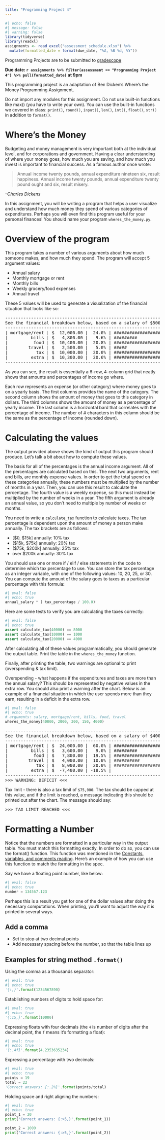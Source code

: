 ```yaml
---
title: "Programming Project 4"
---
```



```r
#| echo: false
#| message: false
#| warning: false
library(tidyverse)
library(readxl)
assignments <- read_excel("assessment_schedule.xlsx") %>% 
  mutate(formatted_date = format(due_date, "%A, %B %d, %Y"))
```


Programming Projects are to be submitted to [gradescope](https://www.gradescope.com/courses/934148)

**Due date: `r assignments %>% filter(assessment == "Programming Project 4") %>% pull(formatted_date)` at 9pm**


This programming project is an adaptation of Ben Dicken's Where's the Money Programming Assignment.

Do not import any modules for this assignment. Do not use built-in functions like max() (you have to
write your own). You can use the built-in functions we covered in class: `print()`, `round()`, `input()`, `len()`, `int()`, `float()`, `str()` in addition to `format()`.

# Where's the Money

Budgeting and money management is very important both at the individual level, and for corporations and government. Having a clear understanding of where your money goes, how much you are saving, and how much you invest is important to financial success. As a famous author once wrote:

> Annual income twenty pounds, annual expenditure nineteen six, result happiness.
> Annual income twenty pounds, annual expenditure twenty pound ought and six, result misery.

*–Charles Dickens*

In this assignment, you will be writing a program that helps a user visualize and understand how much money they spend of various categories of expenditures. Perhaps you will even find this program useful for your personal finances! You should name your program `wheres_the_money.py`. 

# Overview of the program

This program takes a number of various arguments about how much someone makes, and how much they spend. The program will accept 5 argument values:

* Annual salary
* Monthly mortgage or rent
* Monthly bills
* Weekly grocery/food expenses
* Annual travel


These 5 values will be used to generate a visualization of the financial situation that looks like so:

<pre>
------------------------------------------------------------------
See the financial breakdown below, based on a salary of $50000
------------------------------------------------------------------
| mortgage/rent | $  12,000.00 |  24.0% | ########################
|         bills | $   4,800.00 |   9.6% | #########
|          food | $  10,400.00 |  20.8% | ####################
|        travel | $   2,500.00 |   5.0% | #####
|           tax | $  10,000.00 |  20.0% | ####################
|         extra | $  10,300.00 |  20.6% | ####################
------------------------------------------------------------------
</pre>

As you can see, the result is essentially a 6-row, 4-column grid that neatly shows that amounts and percentages of income go where.

Each row represents an expense (or other category) where money goes to on a yearly basis. The first columns provides the name of the category. The second column shows the amount of money that goes to this category in dollars. The third columns shows the amount of money as a percentage of yearly income. The last column is a horizontal bard that correlates with the percentage of income. The number of # characters in this column should be the same as the percentage of income (rounded down).

# Calculating the values

The output provided above shows the kind of output this program should produce. Let’s talk a bit about how to compute these values.

The basis for all of the percentages is the annual income argument. All of the percentages are calculated based on this. The next two arguments, rent and bills, are monthly expense values. In order to get the total spend on these categories annually, these numbers must be multiplied by the number of months in a year. Then, you can use this result to calculate the percentage. The fourth value is a weekly expense, so this must instead be multiplied by the number of weeks in a year. The fifth argument is already an annual value, so you don’t need to multiple by number of weeks or months.

You need to write a `calculate_tax` function to calculate taxes. The tax percentage is dependent upon the amount of money a person make annually. The tax brackets are as follows:

* [$0, $15k] annually: 10% tax
* ($15k, $75k] annually: 20% tax
* ($75k, $200k] annually: 25% tax
* over $200k annually: 30% tax

You should use one or more if / elif / else statements in the code to determine which tax percentage to use. You can store the tax percentage as an integer variable, with one of the following values: 10, 20, 25, or 30. You can compute the amount of the salary goes to taxes as a particular percentage with this formula:

```python
#| eval: false
#| echo: true
annual_salary * ( tax_percentage / 100.0)
```

Here are some tests to verify you are calculating the taxes correctly:

```python
#| eval: false
#| echo: true
assert calculate_tax(40000) == 8000
assert calculate_tax(10000) == 1000
assert calculate_tax(20000) == 4000
```


After calculating all of these values programmatically, you should generate the output table. Print the table in the `wheres_the_money` function.

Finally, after printing the table, two warnings are optional to print (overspending & tax limit).

Overspending - what happens if the expenditures and taxes are more than the annual salary? This should be represented by negative values in the extra row. You should also print a warning after the chart. Below is an example of a financial situation in which the user spends more than they earn, resulting in a deficit in the extra row.

```python
#| eval: false
#| echo: true
# arguments: salary, mortgage/rent, bills, food, travel
wheres_the_money(40000, 2000, 300, 150, 4000)
```


<pre>
------------------------------------------------------------------------------------------------------
See the financial breakdown below, based on a salary of $40000
------------------------------------------------------------------------------------------------------
| mortgage/rent | $  24,000.00 |  60.0% | ############################################################
|         bills | $   3,600.00 |   9.0% | #########
|          food | $   7,800.00 |  19.5% | ###################
|        travel | $   4,000.00 |  10.0% | ##########
|           tax | $   8,000.00 |  20.0% | ####################
|         extra | $  -7,400.00 | -18.5% |
------------------------------------------------------------------------------------------------------
>>> WARNING: DEFICIT <<<
</pre>

Tax limit - there is also a tax limit of `$75,000`. The tax should be capped at this value, and if the limit is reached, a message indicating this should be printed out after the chart. The message should say:

<pre>
>>> TAX LIMIT REACHED <<<
</pre>

# Formatting a Number

Notice that the numbers are formatted in a particular way in the output table. You must match this formatting exactly. In order to do so, you can use the format() function. This function was mentioned in the [Constants, variables, and comments
 reading](https://adrianapicoral.com/csc-110/basics.html#the-format-method). Here's an example of how you can use this function to match the formatting in the spec.

Say we have a floating point number, like below:

```python
#| eval: false
#| echo: true
number = 134567.123
```

Perhaps this is a result you get for one of the dollar values after doing the necessary computations. When printing, you’ll want to adjust the way it is printed in several ways.

## Add a comma

* Set to stop at two decimal points
* Add necessary spacing before the number, so that the table lines up

## Examples for string method `.format()`

Using the comma as a thousands separator:

```python
#| eval: true
#| echo: true
'{:,}'.format(1234567890)
```

Establishing numbers of digits to hold space for:

```python
#| eval: true
#| echo: true
'{:15,}'.format(10000)
```

Expressing floats with four decimals (the `4` is number of digits after the decimal point, the `f` means it's formatting a float):

```python
#| eval: true
#| echo: true
'{:.4f}'.format(4.2353635234)
```


Expressing a percentage with two decimals:

```python
#| eval: true
#| echo: true
points = 19
total = 22
'Correct answers: {:.2%}'.format(points/total)
```

Holding space and right aligning the numbers:
```python
#| eval: true
#| echo: true
point_1 = 20
print('Correct answers: {:>5,}'.format(point_1))

point_2 = 1000
print('Correct answers: {:>5,}'.format(point_2))
```


